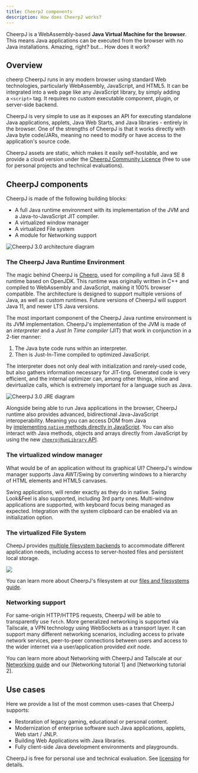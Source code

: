 ```yaml
---
title: CheerpJ components
description: How does CheerpJ works?
---
```


CheerpJ is a WebAssembly-based **Java Virtual Machine for the browser**. This means Java applications can be executed from the browser with no Java installations. Amazing, right? but... How does it work?

## Overview

cheerp
CheerpJ runs in any modern browser using standard Web technologies, particularly WebAssembly, JavaScript, and HTML5. It can be integrated into a web page like any JavaScript library, by simply adding a `<script>` tag. It requires no custom executable component, plugin, or server-side backend.

CheerpJ is very simple to use as it exposes an API for executing standalone Java applications, applets, Java Web Starts, and Java libraries - entirely in the browser. One of the strengths of CheerpJ is that it works directly with Java byte code/JARs, meaning no need to modify or have access to the application's source code.

CheerpJ assets are static, which makes it easily self-hostable, and we provide a cloud version under the [CheerpJ Community Licence](/cheerpj3/licensing) (free to use for personal projects and technical evaluations).

## CheerpJ components

CheerpJ is made of the following building blocks:

- A full Java runtime environment with its implementation of the JVM and a Java-to-JavaScript JIT compiler.
- A virtualized window manager
- A virtualized File system
- A module for Networking support

![CheerpJ 3.0 architecture diagram](/cheerpj3/assets/cheerpj-3-arch.png)

### The CheerpJ Java Runtime Environment

The magic behind CheerpJ is [Cheerp], used for compiling a full Java SE 8 runtime based on OpenJDK. This runtime was originally written in C++ and compiled to WebAssembly and JavaScript, making it 100% browser compatible. The architecture is designed to support multiple versions of Java, as well as custom runtimes. Future versions of CheerpJ will support Java 11, and newer LTS Java versions.

The most important component of the CheerpJ Java runtime environment is its JVM implementation. CheerpJ's implementation of the JVM is made of an _interpreter_ and a _Just In Time compiler_ (JIT) that work in conjunction in a 2-tier manner:

1. The Java byte code runs within an interpreter.
2. Then is Just-In-Time compiled to optimized JavaScript.

The interpreter does not only deal with initialization and rarely-used code, but also gathers information necessary for JIT-ting. Generated code is very efficient, and the internal optimizer can, among other things, inline and devirtualize calls, which is extremely important for a language such as Java.

![CheerpJ 3.0 JRE diagram](/cheerpj3/assets/JRE.png)

Alongside being able to run Java applications in the browser, CheerpJ runtime also provides advanced, bidirectional Java-JavaScript interoperability. Meaning you can access DOM from Java by [implementing `native` methods directly in JavaScript](/cheerpj3/guides/Implementing-Java-native-methods-in-JavaScript). You can also interact with Java methods, objects and arrays directly from JavaScript by using the new [`cheerpjRunLibrary` API](/cheerpj3/reference/cheerpjRunLibrary).

### The virtualized window manager

What would be of an application without its graphical UI? CheerpJ's window manager supports Java AWT/Swing by converting windows to a hierarchy of HTML elements and HTML5 canvases.

Swing applications, will render exactly as they do in native. Swing Look&Feel is also supported, including 3rd party ones. Multi-window applications are supported, with keyboard focus being managed as expected. Integration with the system clipboard can be enabled via an initialization option.

### The virtualized File System

CheepJ provides [multiple filesystem backends](cheerpj3/guides/File-System-support) to accommodate different application needs, including access to server-hosted files and persistent local storage.

![](/cheerpj2/assets/filesystem.png)

You can learn more about CheerpJ's filesystem at our [files and filesystems guide].

### Networking support

For same-origin HTTP/HTTPS requests, CheerpJ will be able to transparently use `fetch`. More generalized networking is supported via Tailscale, a VPN technology using WebSockets as a transport layer. It can support many different networking scenarios, including access to private network services, peer-to-peer connections between users and access to the wider internet via a user/application provided *exit node*.

You can learn more about Networking with CheerpJ and Tailscale at our [Networking guide] and our [Networking tutorial 1] and [Networking tutorial 2].

## Use cases

Here we provide a list of the most common uses-cases that CheerpJ supports:

- Restoration of legacy gaming, educational or personal content.
- Modernization of enterprise software such Java applications, applets, Web start / JNLP.
- Building Web Applications with Java libraries.
- Fully client-side Java development environments and playgrounds.

CheerpJ is free for personal use and technical evaluation. See [licensing] for details.

[cheerp]: /cheerp
[files and filesystems guide]: /cheerpj3/guides/File-System-support
[Networking guide]: /cheerpj3/guides/Networking
[licensing]: /cheerpj3/licensing

